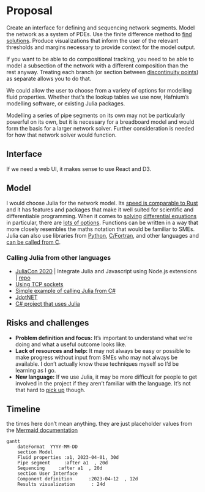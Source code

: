 # Proposal

Create an interface for defining and sequencing network segments. Model the network as a system of PDEs. Use the finite difference method to [find solutions](solving.qmd). Produce visualizations that inform the user of the relevant thresholds and margins necessary to provide context for the model output.

If you want to be able to do compositional tracking, you need to be able to model a subsection of the network with a different composition than the rest anyway. Treating each branch (or section between [discontinuity points](solving.qmd#discontinuity-points)) as separate allows you to do that.

We could allow the user to choose from a variety of options for modelling fluid properties. Whether that's the lookup tables we use now, Hafnium's modelling software, or existing Julia packages.

Modelling a series of pipe segments on its own may not be particularly powerful on its own, but it is necessary for a breadboard model and would form the basis for a larger network solver. Further consideration is needed for how that network solver would function.

## Interface

If we need a web UI, it makes sense to use React and D3. 

## Model

I would choose Julia for the network model. Its [speed is comparable to Rust](https://julialang.org/benchmarks/) and it has features and packages that make it well suited for scientific and differentiable programming. When it comes to [solving](https://nextjournal.com/sosiris-de/pde-2018) [differential equations](https://github.com/SciML/DiffEqGPU.jl) in particular, there are [lots of options](https://github.com/JuliaPDE/SurveyofPDEPackages#finite-difference-methods). Functions can be written in a way that more closely resembles the maths notation that would be familiar to SMEs. Julia can also use libraries from [Python](https://github.com/JuliaPy/PyCall.jl), [C/Fortran](https://docs.julialang.org/en/v1/manual/calling-c-and-fortran-code/#Calling-C-and-Fortran-Code-1), and other languages and [can be called from C](https://docs.julialang.org/en/v1/manual/embedding/).

### Calling Julia from other languages

- [JuliaCon 2020](https://www.youtube.com/watch?v=bk3DNy18c0Y) | Integrate Julia and Javascript using Node.js extensions | [repo](https://github.com/maxmouchet/julia-node-extension-demo)
- [Using TCP sockets](https://discourse.julialang.org/t/which-is-the-right-way-to-integrate-julia-program-with-node-js/19223/4)
- [Simple example of calling Julia from C#](https://gist.github.com/ihnorton/0cbe2ed595d539e859c4)
- [JdotNET](https://github.com/HyperSphereStudio/JdotNET)
- [C# project that uses Julia](https://github.com/PiResearchTech/Ayudha)


## Risks and challenges

- **Problem definition and focus:** It's important to understand what we're doing and what a useful outcome looks like.
- **Lack of resources and help:** It may not always be easy or possible to make progress without input from SMEs who may not always be available. I don't actually know these techniques myself so I'd be learning as I go.
- **New language:** If we use Julia, it may be more difficult for people to get involved in the project if they aren't familiar with the language. It's not that hard to [pick up](https://julia.quantecon.org/getting_started_julia/julia_by_example.html) though.

## Timeline

the times here don't mean anything. they are just placeholder values from the [Mermaid documentation](https://mermaid.js.org/syntax/gantt.html)

```mermaid
gantt
    dateFormat  YYYY-MM-DD
    section Model
    Fluid properties :a1, 2023-04-01, 30d
    Pipe segment     :after a1  , 20d
    Sequencing     :after a1  , 20d
    section User Interface
    Component definition      :2023-04-12  , 12d
    Results visualization      : 24d

```
